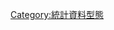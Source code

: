 {{Catnav|頁面分類|自然科学|数学|應用數學|统计学|統計資料型態}}
{{Catmore|多變量統計}}
{{noteTA
|T=zh-hans: Category:多重变量分析; zh-hant:Category:多變量統計;
|1=zh-hans: Category:多重变量分析; zh-hant:Category:多變量統計;
}}

[[Category:統計資料型態|Category:統計資料型態]]